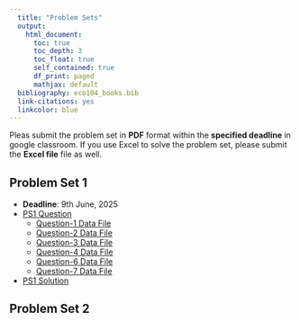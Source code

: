 ```yaml
---
  title: "Problem Sets"
  output: 
    html_document:
      toc: true
      toc_depth: 3
      toc_float: true
      self_contained: true
      df_print: paged
      mathjax: default
  bibliography: eco104_books.bib  
  link-citations: yes
  linkcolor: blue
---
```

  
Pleas submit the problem set in **PDF** format within the **specified deadline** in google classroom. If you use Excel to solve the problem set, please submit the **Excel file**  file as well.

## Problem Set 1

- **Deadline**: 9th June, 2025
- [PS1 Question](problem_sets/PS1/Problem_Set_1_ECO104-1.pdf)
    - [Question-1 Data File](problem_sets/PS1/DataFiles/question-1.xlsx)
    - [Question-2 Data File](problem_sets/PS1/DataFiles/question-2.xlsx)
    - [Question-3 Data File](problem_sets/PS1/DataFiles/question-3.xlsx)
    - [Question-4 Data File](problem_sets/PS1/DataFiles/question-4.xlsx)
    - [Question-6 Data File](problem_sets/PS1/DataFiles/question-6.xlsx)
    - [Question-7 Data File](problem_sets/PS1/DataFiles/question-7.xlsx)
    
- [PS1 Solution]()

## Problem Set 2

<div style="height:10cm;"></div>

